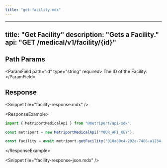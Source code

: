 ```yaml
---
title: "get-facility.mdx"
---
```


---
title: "Get Facility"
description: "Gets a Facility."
api: "GET /medical/v1/facility/{id}"
---

## Path Params

&lt;ParamField path="id" type="string" required&gt;
  The ID of the Facility.
&lt;/ParamField&gt;

## Response

&lt;Snippet file="facility-response.mdx" /&gt;

&lt;ResponseExample&gt;

```javascript Metriport SDK
import { MetriportMedicalApi } from "@metriport/api-sdk";

const metriport = new MetriportMedicalApi("YOUR_API_KEY");

const facility = await metriport.getFacility("018a80c4-292a-7486-a1234-9uiu76yhe234");
```

&lt;/ResponseExample&gt;

&lt;Snippet file="facility-response-json.mdx" /&gt;
